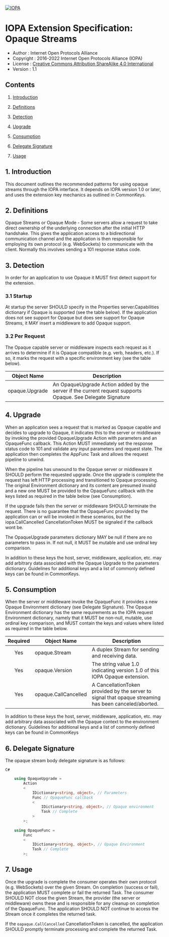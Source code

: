 [![IOPA](/iopa.png)](https://iopa.io)
# IOPA Extension Specification: Opaque Streams
* Author : Internet Open Protocols Alliance  
* Copyright : 2016-2022 Internet Open Protocols Alliance  (IOPA) 
* License : [Creative Commons Attribution ShareAlike 4.0 International](https://creativecommons.org/licenses/by-sa/4.0/)
* Version : 1.1

## Contents 

1. [Introduction](#1-introduction)

2. [Definitions](#2-definitions)

3. [Detection](#3-detection)

4. [Upgrade](#4-upgrade)

5. [Consumption](#5-consumption)

6. [Delegate Signature](#6-delegate-signature)

7. [Usage](#7-usage)


## 1. Introduction


This document outlines the recommended patterns for using opaque streams through the IOPA interface. It depends on IOPA version 1.0 or later, and uses the extension key mechanics as outlined in CommonKeys.

## 2\. Definitions

Opaque Streams or Opaque Mode - Some servers allow a request to take direct ownership of the underlying connection after the initial HTTP handshake. This gives the application access to a bidirectional communication channel and the application is then responsible for employing its own protocol (e.g. WebSockets) to communicate with the client. Normally this involves sending a 101 response status code.

## 3\. Detection

In order for an application to use Opaque it MUST first detect support for the extension.

### 3\.1 Startup

At startup the server SHOULD specify in the Properties server.Capabilities dictionary if Opaque is supported (see the table below). If the application does not see support for Opaque but does see support for Opaque Streams, it MAY insert a middleware to add Opaque support.


### 3\.2 Per Request

The Opaque capable server or middleware inspects each request as it arrives to determine if it is Opaque compatible (e.g. verb, headers, etc.). If so, it marks the request with a specific environment key (see the table below).

| Object Name |  Description |
| ---| --- |
| opaque.Upgrade| An OpaqueUpgrade Action added by the server if the current request supports Opaque. See Delegate Signature |

## 4\. Upgrade

When an application sees a request that is marked as Opaque capable and decides to upgrade to Opaque, it indicates this to the server or middleware by invoking the provided OpaqueUpgrade Action with parameters and an OpaqueFunc callback. This Action MUST immediately set the response status code to 101 and validate any input parameters and request state. The application then completes the AppFunc Task and allows the request pipeline to unwind.

When the pipeline has unwound to the Opaque server or middleware it SHOULD perform the requested upgrade. Once the upgrade is complete the request has left HTTP processing and transitioned to Opaque processing. The original Environment dictionary and its content are presumed invalid and a new one MUST be provided to the OpaqueFunc callback with the keys listed as required in the table below (see Consumption).

If the upgrade fails then the server or middleware SHOULD terminate the request. There is no guarantee that the OpaqueFunc provided by the application can or will be invoked in these scenarios, but the iopa.CallCancelled CancellationToken MUST be signaled if the callback wont be.

The OpaqueUpgrade parameters dictionary MAY be null if there are no parameters to pass in. If not null, it MUST be mutable and use ordinal key comparison.

In addition to these keys the host, server, middleware, application, etc. may add arbitrary data associated with the Opaque Upgrade to the parameters dictionary. Guidelines for additional keys and a list of commonly defined keys can be found in CommonKeys.

## 5\. Consumption

When the server or middleware invoke the OpaqueFunc it provides a new Opaque Environment dictionary (see Delegate Signature). The Opaque Environment dictionary has the same requirements as the IOPA request Environment dictionary, namely that it MUST be non-null, mutable, use ordinal key comparison, and MUST contain the keys and values where listed as required in the table below.

| Required | Object Name |  Description |
|:-: | ---| --- |
| Yes | opaque.Stream | A duplex Stream for sending and receiving data. |
| Yes | opaque.Version | The string value 1.0 indicating version 1.0 of this IOPA Opaque extension. |
| Yes | opaque.CallCancelled | A CancellationToken provided by the server to signal that opaque streaming has been canceled/aborted. |

In addition to these keys the host, server, middleware, application, etc. may add arbitrary data associated with the Opaque context to the environment dictionary. Guidelines for additional keys and a list of commonly defined keys can be found in CommonKeys

## 6\. Delegate Signature

The opaque stream body delegate signature is as follows:

`C#`
```csharp
    using OpaqueUpgrade =
        Action
        <
            IDictionary<string, object>, // Parameters
            Func // OpaqueFunc callback
            <
                IDictionary<string, object>, // Opaque environment
                Task // Complete
            >
        >;
 
    using OpaqueFunc =
        Func
        <
            IDictionary<string, object>, // Opaque Environment
            Task // Complete
        >;
```
## 7\. Usage

Once the upgrade is complete the consumer operates their own protocol (e.g. WebSockets) over the given Stream. On completion (success or fail), the application MUST complete or fail the returned Task. The consumer SHOULD NOT close the given Stream, the provider (the server or middleware) owns these and is responsible for any cleanup on completion of the OpaqueFunc. The application SHOULD NOT continue to access the Stream once it completes the returned task.

If the `oapaque.CallCancelled` CancellationToken is cancelled, the application SHOULD promptly terminate processing and complete the returned Task.

